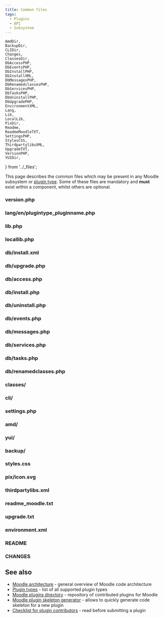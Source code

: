 ```yaml
---
title: Common files
tags:
  - Plugins
  - API
  - Subsystem
---
```


    AmdDir,
    BackupDir,
    CLIDir,
    Changes,
    ClassesDir,
    DbAccessPHP,
    DbEventsPHP,
    DbInstallPHP,
    DbInstallXML,
    DbMessagesPHP,
    DbRenamedclassesPHP,
    DbServicesPHP,
    DbTasksPHP,
    DbUninstallPHP,
    DbUpgradePHP,
    EnvironmentXML,
    Lang,
    Lib,
    LocalLib,
    PixDir,
    Readme,
    ReadmeMoodleTXT,
    SettingsPHP,
    StylesCSS,
    ThirdpartylibsXML,
    UpgradeTXT,
    VersionPHP,
    YUIDir,
} from '../_files';

<!-- markdownlint-disable MD033/no-inline-html -->

This page describes the common files which may be present in any Moodle subsystem or [plugin type](../plugintypes/index.md). Some of these files are mandatory and __must__ exist within a component, whilst others are optional.

### version.php

<VersionPHP />

### lang/en/plugintype_pluginname.php


<Lang extraDescription={extraLangDescription} />

### lib.php

<Lib />

### locallib.php

<LocalLib />

### db/install.xml

<DbInstallXML />

### db/upgrade.php

<DbUpgradePHP />

### db/access.php

<DbAccessPHP />

### db/install.php

<DbInstallPHP />

### db/uninstall.php

<DbUninstallPHP />

### db/events.php

<DbEventsPHP />

### db/messages.php

<DbMessagesPHP />

### db/services.php

<DbServicesPHP />

### db/tasks.php

<DbTasksPHP />

### db/renamedclasses.php

<DbRenamedclassesPHP />

### classes/

<ClassesDir />

### cli/

<CLIDir />

### settings.php

<SettingsPHP />

### amd/

<AmdDir />

### yui/

<YUIDir />

### backup/

<BackupDir />

### styles.css

<StylesCSS />

### pix/icon.svg

<PixDir />

### thirdpartylibs.xml

<ThirdpartylibsXML />

### readme_moodle.txt

<ReadmeMoodleTXT />

### upgrade.txt

<UpgradeTXT />

### environment.xml

<EnvironmentXML />

### README

<Readme />

### CHANGES

<Changes />

## See also

- [Moodle architecture](https://docs.moodle.org/dev/Moodle_architecture) - general overview of Moodle code architecture
- [Plugin types](../plugintypes/index.md) - list of all supported plugin types
- [Moodle plugins directory](https://moodle.org/plugins/) - repository of contributed plugins for Moodle
- [Moodle plugin skeleton generator](https://moodle.org/plugins/tool_pluginskel) - allows to quickly generate code skeleton for a new plugin
- [Checklist for plugin contributors](/general/community/plugincontribution/checklist) - read before submitting a plugin
